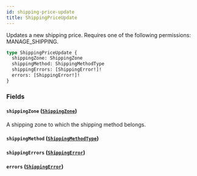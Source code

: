```yaml
---
id: shipping-price-update
title: ShippingPriceUpdate
---
```



Updates a new shipping price. Requires one of the following permissions: MANAGE_SHIPPING.

```graphql
type ShippingPriceUpdate {
  shippingZone: ShippingZone
  shippingMethod: ShippingMethodType
  shippingErrors: [ShippingError!]!
  errors: [ShippingError!]!
}
```


### Fields

#### `shippingZone` ([`ShippingZone`](../../../developer/api-reference/objects/shipping-zone))

A shipping zone to which the shipping method belongs.


#### `shippingMethod` ([`ShippingMethodType`](../../../developer/api-reference/objects/shipping-method-type))




#### `shippingErrors` ([`ShippingError`](../../../developer/api-reference/objects/shipping-error))




#### `errors` ([`ShippingError`](../../../developer/api-reference/objects/shipping-error))






